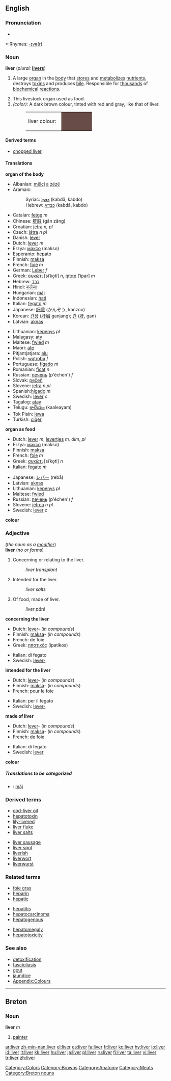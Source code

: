 {{wikipedia}}
==English==

===Pronunciation===
*{{audio|en-us-liver.ogg|Audio (US)}}

*:Rhymes: [[Rhymes:English:-ɪvə(r)|-ɪvə(r)]]

===Noun===
'''liver'''  (''plural:'' '''[[livers]]''')
# {{anatomy}} A large [[organ]] in the [[body]] that [[store]]s and [[metabolize]]s [[nutrient]]s, destroys [[toxins]] and produces [[bile]].  Responsible for [[thousand]]s of [[biochemical]] [[reaction]]s.
# This livestock organ used as food.
# ''(color):'' A dark brown colour, tinted with red and gray, like that of liver.
#:<table><tr><td>liver colour: &nbsp;</td><td bgcolor="#674C47" width="80">&nbsp; </td></tr></table>

====Derived terms====
*[[chopped liver]]

====Translations====
'''organ of the body'''
{{top}}
*Albanian: [[mëlçi]] [[a]] [[zëzë]]
*Aramaic:
*:Syriac: [[ܟܒܕܐ]] (kabdā, kabdo) {{f}}
*:Hebrew: [[כבדא]] (kabdā, kabdo) {{f}}
*Catalan: [[fetge]] ''m''
*Chinese: [[肝脏]] (gān zāng)
*Croatian: [[jetra]] ''n, pl''
*Czech: [[játra]] ''n'' ''pl''
*Danish: [[lever]]
*Dutch: [[lever#Dutch|lever]] ''m''
*Erzya: [[максо]] (makso)
*Esperanto: [[hepato]]
*Finnish: [[maksa]]
*French: [[foie]] ''m''
*German: [[Leber]] ''f''
*Greek: [[συκώτι]] [siˈko̞ti] ''n'', [[ήπαρ]] [ˈipar] ''m''
*Hebrew: [[כבד]]
*Hindi: [[कलेजा]]
*Hungarian: [[máj]]
*Indonesian: [[hati]]
*Italian: [[fegato]] ''m''
*Japanese: [[肝臓]] (かんぞう, kanzou)
*Korean: [[간장]] ([[肝臓]] ganjang); [[간]] ([[肝]], gan)
*Latvian: [[aknas]] {{f}} {{p}}
{{mid}}
*Lithuanian: [[kepenys]] ''pl''
*Malagasy: [[aty]]
*Maltese: [[fwied]] ''m''
*Maori: [[ate]]
*Pitjantjatjara: [[alu]]
*Polish: [[wątroba]] ''f''
*Portuguese: [[fígado]] ''m''
*Romanian: [[ficat]] ''n''
*Russian: [[печень]] (p'échen') ''f''
*Slovak: [[pečeň]]
*Slovene: [[jetra]] ''n pl''
*Spanish:[[hígado]] ''m''
*Swedish: [[lever]] ''c''
*Tagalog: [[atay]]
*Telugu: [[కాలేయం]] (kaaleayam)
*Tok Pisin: [[lewa]]
*Turkish: [[ciĝer]]
{{bottom}}

'''organ as food'''
{{top}}
*Dutch: [[lever]] ''m'', [[levertjes]] ''m, dim, pl''
*Erzya: [[максо]] (makso)
*Finnish: [[maksa]]
*French: [[foie]] ''m''
*Greek: [[συκώτι]] [siˈko̞ti] ''n''
*Italian: [[fegato]] ''m''
{{mid}}
*Japanese: [[レバー]] (rebā)
*Latvian: [[aknas]] {{f}} {{p}}
*Lithuanian: [[kepenys]] ''pl''
*Maltese: [[fwied]] 
*Russian: [[печень]] (p'échen') ''f''
*Slovene: [[jetrca]] ''n pl''
*Swedish: [[lever]] ''c''
{{bottom}}

'''colour'''
{{top}}
{{mid}}
{{bottom}}

===Adjective===
(''the noun as a [[modifier]]'')<br>
'''liver''' (''no {{compar}} or {{superl}} forms'')

# Concerning or relating to the liver.
#:''liver transplant''
# Intended for the liver.
#:''liver salts''
# Of food, made of liver.
#:''liver pâté''

'''concerning the liver'''
{{top}}
*Dutch: [[lever]]- (''in compounds'')
*Finnish: [[maksa]]- (''in compounds'')
*French: de foie
*Greek: [[ηπατικός]] (ipatikos) {{m}}
{{mid}}
*Italian: di fegato
*Swedish: [[lever-]]
{{bottom}}

'''intended for the liver'''
{{top}}
*Dutch: [[lever]]- (''in compounds'')
*Finnish: [[maksa]]- (''in compounds'')
*French: pour le foie
{{mid}}
*Italian: per il fegato
*Swedish: [[lever-]]
{{bottom}}

'''made of liver'''
{{top}}
*Dutch: [[lever]]- (''in compounds'')
*Finnish: [[maksa]]- (''in compounds'')
*French: de foie
{{mid}}
*Italian: di fegato
*Swedish: [[lever]]
{{bottom}}

'''colour'''
{{top}}
{{mid}}
{{bottom}}

=====Translations to be categorized=====
{{checktrans}}
<!--Remove this section once all of the translations below have been moved into the tables above.-->
*{{ttbc|Hungarian}}: [[máj]]

===Derived terms===
{{top}}
*[[cod-liver oil]]
*[[hepatotoxin]]
*[[lily-livered]]
*[[liver fluke]]
*[[liver salts]]
{{mid}}
*[[liver sausage]]
*[[liver spot]]
*[[liverish]]
*[[liverwort]]
*[[liverwurst]]
{{bottom}}

===Related terms===
{{top3}}
*[[foie gras]]
*[[heparin]]
*[[hepatic]]
{{mid3}}
*[[hepatitis]]
*[[hepatocarcinoma]]
*[[hepatogenous]]
{{mid3}}
*[[hepatomegaly]]
*[[hepatotoxicity]]
{{bottom}}
===See also===
*[[detoxification]]
*[[fascioliasis]]
*[[gout]]
*[[jaundice]]
*[[Wiktionary_Appendix:Colours|Appendix:Colours]]

[[Category:Colors]]
[[Category:Browns]]
[[Category:Anatomy]]
[[Category:Meats]]

----

==Breton==
===Noun===
'''liver''' ''m''

# [[painter]]

[[Category:Breton nouns]]

[[ar:liver]]
[[zh-min-nan:liver]]
[[el:liver]]
[[es:liver]]
[[fa:liver]]
[[fr:liver]]
[[ko:liver]]
[[hy:liver]]
[[io:liver]]
[[id:liver]]
[[it:liver]]
[[kk:liver]]
[[hu:liver]]
[[ja:liver]]
[[pl:liver]]
[[ru:liver]]
[[fi:liver]]
[[ta:liver]]
[[vi:liver]]
[[tr:liver]]
[[zh:liver]]